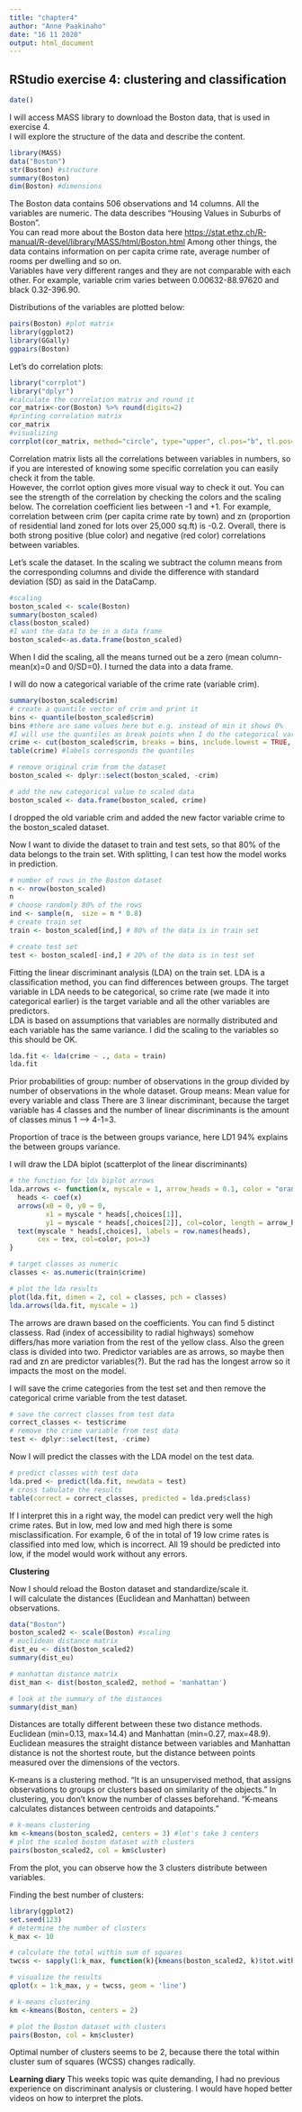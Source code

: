```yaml
---
title: "chapter4"
author: "Anne Paakinaho"
date: "16 11 2020"
output: html_document
---
```

## RStudio exercise 4: clustering and classification

```r
date()
```

I will access MASS library to download the Boston data, that is used in exercise 4.  
I will explore the structure of the data and describe the content.

```r
library(MASS)
data("Boston")
str(Boston) #structure
summary(Boston)
dim(Boston) #dimensions

```
The Boston data contains 506 observations and 14 columns. All the variables are numeric. The data describes "Housing Values in Suburbs of Boston".  
You can read more about the Boston data here <https://stat.ethz.ch/R-manual/R-devel/library/MASS/html/Boston.html>
Among other things, the data contains information on per capita crime rate, average number of rooms per dwelling and so on.  
Variables have very different ranges and they are not comparable with each other. For example, variable crim varies between 0.00632-88.97620 and black 0.32-396.90.

Distributions of the variables are plotted below:

```r
pairs(Boston) #plot matrix
library(ggplot2)
library(GGally)
ggpairs(Boston)

```

Let's do correlation plots:
```r
library("corrplot")
library("dplyr")
#calculate the correlation matrix and round it
cor_matrix<-cor(Boston) %>% round(digits=2)
#printing correlation matrix
cor_matrix
#visualizing
corrplot(cor_matrix, method="circle", type="upper", cl.pos="b", tl.pos="d", tl.cex = 0.6)

```
  
Correlation matrix lists all the correlations between variables in numbers, so if you are interested of knowing some specific correlation you can easily check it from the table.   
However, the corrlot option gives more visual way to check it out. You can see the strength of the correlation by checking the colors and the scaling below. The correlation coefficient lies between -1 and +1. 
For example, correlation between crim (per capita crime rate by town) and zn (proportion of residential land zoned for lots over 25,000 sq.ft) is -0.2. Overall, there is both strong positive (blue color) and negative (red color) correlations between variables.


Let's scale the dataset. In the scaling we subtract the column means from the corresponding columns and divide the difference with standard deviation (SD) as said in the DataCamp.
```r
#scaling
boston_scaled <- scale(Boston)
summary(boston_scaled)
class(boston_scaled)
#I want the data to be in a data frame
boston_scaled<-as.data.frame(boston_scaled)
```

When I did the scaling, all the means turned out be a zero (mean column-mean(x)=0 and 0/SD=0). 
I turned the data into a data frame.

I will do now a categorical variable of the crime rate (variable crim).

```r
summary(boston_scaled$crim)
# create a quantile vector of crim and print it
bins <- quantile(boston_scaled$crim)
bins #there are same values here but e.g. instead of min it shows 0%
#I will use the quantiles as break points when I do the categorical variable 'crime'
crime <- cut(boston_scaled$crim, breaks = bins, include.lowest = TRUE, labels = c("low", "med_low", "med_high", "high"))
table(crime) #labels corresponds the quantiles

# remove original crim from the dataset
boston_scaled <- dplyr::select(boston_scaled, -crim)

# add the new categorical value to scaled data
boston_scaled <- data.frame(boston_scaled, crime)

```

I dropped the old variable crim and added the new factor variable crime to the boston_scaled dataset.  

Now I want to divide the dataset to train and test sets, so that 80% of the data belongs to the train set. With splitting, I can test how the model works in prediction.

```r
# number of rows in the Boston dataset 
n <- nrow(boston_scaled)
n
# choose randomly 80% of the rows
ind <- sample(n,  size = n * 0.8)
# create train set 
train <- boston_scaled[ind,] # 80% of the data is in train set

# create test set 
test <- boston_scaled[-ind,] # 20% of the data is in test set
```
  
Fitting the linear discriminant analysis (LDA) on the train set. LDA is a classification method, you can find differences between groups.
The target variable in LDA needs to be categorical, so crime rate (we made it into categorical earlier) is the target variable and all the other variables are predictors.  
LDA is based on assumptions that variables are normally distributed and each variable has the same variance. I did the scaling to the variables so this should be OK.
```r
lda.fit <- lda(crime ~ ., data = train)
lda.fit
```
  
Prior probabilities of group: number of observations in the group divided by number of observations in the whole dataset.
Group means: Mean value for every variable and class
There are 3 linear discriminant, because the target variable has 4 classes and the number of linear discriminants is the amount of classes minus 1 --> 4-1=3.

Proportion of trace is the between groups variance, here LD1 94% explains the between groups variance.

I will draw the LDA biplot (scatterplot of the linear discriminants)
```r
# the function for lda biplot arrows
lda.arrows <- function(x, myscale = 1, arrow_heads = 0.1, color = "orange", tex = 0.75, choices = c(1,2)){
  heads <- coef(x)
  arrows(x0 = 0, y0 = 0, 
         x1 = myscale * heads[,choices[1]], 
         y1 = myscale * heads[,choices[2]], col=color, length = arrow_heads)
  text(myscale * heads[,choices], labels = row.names(heads), 
       cex = tex, col=color, pos=3)
}

# target classes as numeric
classes <- as.numeric(train$crime)

# plot the lda results
plot(lda.fit, dimen = 2, col = classes, pch = classes)
lda.arrows(lda.fit, myscale = 1)

```
  
The arrows are drawn based on the coefficients.
You can find 5 distinct classess. 
Rad (index of accessibility to radial highways) somehow differs/has more variation from the rest of the yellow class. Also the green class is divided into two.
Predictor variables are as arrows, so maybe then rad and zn are predictor variables(?). But the rad has the longest arrow so it impacts the most on the model.


I will save the crime categories from the test set and then remove the categorical crime variable from the test dataset.  
```r
# save the correct classes from test data
correct_classes <- test$crime
# remove the crime variable from test data
test <- dplyr::select(test, -crime)
```
  
Now I will predict the classes with the LDA model on the test data.

```r
# predict classes with test data
lda.pred <- predict(lda.fit, newdata = test)
# cross tabulate the results
table(correct = correct_classes, predicted = lda.pred$class)
```
  
If I interpret this in a right way, the model can predict very well the high crime rates. But in low, med low and med high there is some misclassification. For example, 6 of the in total of 19 low crime rates is classified into med low, which is incorrect. All 19 should be predicted into low, if the model would work without any errors.  

**Clustering**

Now I should reload the Boston dataset and standardize/scale it.  
I will calculate the distances (Euclidean and Manhattan) between observations.

```r
data("Boston")
boston_scaled2 <- scale(Boston) #scaling
# euclidean distance matrix
dist_eu <- dist(boston_scaled2)
summary(dist_eu)

# manhattan distance matrix
dist_man <- dist(boston_scaled2, method = 'manhattan')

# look at the summary of the distances
summary(dist_man)

```
Distances are totally different between these two distance methods. Euclidean (min=0.13, max=14.4) and Manhattan (min=0.27, max=48.9). Euclidean measures the straight distance between variables and Manhattan distance is not the shortest route, but the distance between points measured over the dimensions of the vectors.


K-means is a clustering method. "It is an unsupervised method, that assigns observations to groups or clusters based on similarity of the objects."
In clustering, you don't know the number of classes beforehand.
"K-means calculates distances between centroids and datapoints."

```r
# k-means clustering
km <-kmeans(boston_scaled2, centers = 3) #let's take 3 centers
# plot the scaled boston dataset with clusters
pairs(boston_scaled2, col = km$cluster)

```
From the plot, you can observe how the 3 clusters distribute between variables.

Finding the best number of clusters:

```r
library(ggplot2)
set.seed(123)
# determine the number of clusters
k_max <- 10

# calculate the total within sum of squares
twcss <- sapply(1:k_max, function(k){kmeans(boston_scaled2, k)$tot.withinss})

# visualize the results
qplot(x = 1:k_max, y = twcss, geom = 'line')

# k-means clustering
km <-kmeans(Boston, centers = 2)

# plot the Boston dataset with clusters
pairs(Boston, col = km$cluster)
````

Optimal number of clusters seems to be 2, because there the total within cluster sum of squares (WCSS) changes radically.


**Learning diary**
This weeks topic was quite demanding, I had no previous experience on discriminant analysis or clustering. I would have hoped better videos on how to interpret the plots.



